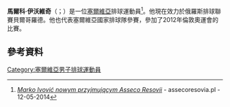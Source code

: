 '''馬爾科·伊沃維奇'''（{{lang-sr|Марко Ивовић}}；{{bd|1990年|12月22日}}）是一位[[塞爾維亞|塞爾維亞]]排球運動員<ref>[http://www.assecoresovia.pl/pl/aktualnosci/wiadomosci/art1713,marko-ivovic-nowym-przyjmujacym-asseco-resovii.html ''Marko Ivović nowym przyjmującym Asseco Resovii''] {{Wayback|url=http://www.assecoresovia.pl/pl/aktualnosci/wiadomosci/art1713,marko-ivovic-nowym-przyjmujacym-asseco-resovii.html |date=20160509201458 }} - assecoresovia.pl - 12-05-2014</ref>。他現在效力於俄羅斯排球聯賽貝爾哥羅德。他也代表塞爾維亞國家排球隊參賽，參加了2012年倫敦奧運會的比賽。
==參考資料==
{{Reflist}}
[[Category:塞爾維亞男子排球運動員|Category:塞爾維亞男子排球運動員]]